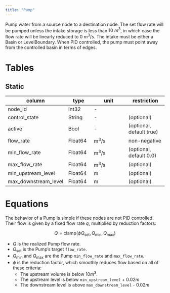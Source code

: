 ```yaml
---
title: "Pump"
---
```


Pump water from a source node to a destination node.
The set flow rate will be pumped unless the intake storage is less than $10~m^3$,
in which case the flow rate will be linearly reduced to $0~m^3/s$.
The intake must be either a Basin or LevelBoundary.
When PID controlled, the pump must point away from the controlled basin in terms of edges.

# Tables

## Static

column                | type    | unit         | restriction
---------             | ------- | ------------ | -----------
node_id               | Int32   | -            |
control_state         | String  | -            | (optional)
active                | Bool    | -            | (optional, default true)
flow_rate             | Float64 | $\text{m}^3/\text{s}$ | non-negative
min_flow_rate         | Float64 | $\text{m}^3/\text{s}$ | (optional, default 0.0)
max_flow_rate         | Float64 | $\text{m}^3/\text{s}$ | (optional)
min_upstream_level    | Float64 | $\text{m}$          | (optional)
max_downstream_level  | Float64 | $\text{m}$          | (optional)

# Equations

The behavior of a Pump is simple if these nodes are not PID controlled.
Their flow is given by a fixed flow rate $q$, multiplied by reduction factors:

$$
Q = \mathrm{clamp}(\phi Q_\text{set}, Q_{\min}, Q_{\max})
$$

- $Q$ is the realized Pump flow rate.
- $Q_\text{set}$ is the Pump's target `flow_rate`.
- $Q_{\min}$ and $Q_{\max}$ are the Pump `min_flow_rate` and `max_flow_rate`.
- $\phi$ is the reduction factor, which smoothly reduces flow based on all of these criteria:
  - The upstream volume is below $10 m^3$.
  - The upstream level is below `min_upstream_level` + $0.02 m$
  - The downstream level is above `max_downstream_level` - $0.02 m$
